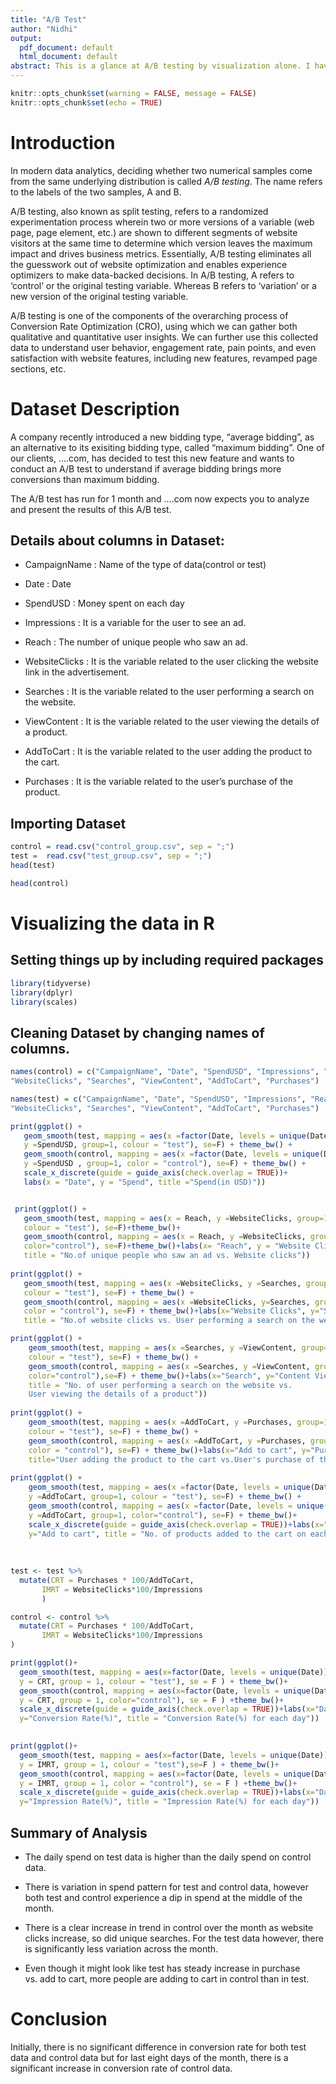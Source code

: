 ---
title: "A/B Test"
author: "Nidhi"
output:
  pdf_document: default
  html_document: default
abstract: This is a glance at A/B testing by visualization alone. I have plotted graphs of various parameters and speculated on the final inference. These claims can be confirmed or denied by conducting a hypothesis test.
---

```{r setup, include=FALSE}
knitr::opts_chunk$set(warning = FALSE, message = FALSE)
knitr::opts_chunk$set(echo = TRUE)
```

# **Introduction**

In modern data analytics, deciding whether two numerical samples come from the same underlying distribution is called *A/B testing*. The name refers to the labels of the two samples, A and B.

A/B testing, also known as split testing, refers to a randomized experimentation process wherein two or more versions of a variable (web page, page element, etc.) are shown to different segments of website visitors at the same time to determine which version leaves the maximum impact and drives business metrics. Essentially, A/B testing eliminates all the guesswork out of website optimization and enables experience optimizers to make data-backed decisions. In A/B testing, A refers to 'control' or the original testing variable. Whereas B refers to 'variation' or a new version of the original testing variable.

A/B testing is one of the components of the overarching process of Conversion Rate Optimization (CRO), using which we can gather both qualitative and quantitative user insights. We can further use this collected data to understand user behavior, engagement rate, pain points, and even satisfaction with website features, including new features, revamped page sections, etc.

# **Dataset Description**

A company recently introduced a new bidding type, "average bidding", as an alternative to its exisiting bidding type, called "maximum bidding". One of our clients, ....com, has decided to test this new feature and wants to conduct an A/B test to understand if average bidding brings more conversions than maximum bidding.

The A/B test has run for 1 month and ....com now expects you to analyze and present the results of this A/B test.

## Details about columns in Dataset:

-   CampaignName : Name of the type of data(control or test)

-   Date : Date

-   SpendUSD : Money spent on each day

-   Impressions : It is a variable for the user to see an ad.

-   Reach : The number of unique people who saw an ad.

-   WebsiteClicks : It is the variable related to the user clicking the website link in the advertisement.

-   Searches : It is the variable related to the user performing a search on the website.

-   ViewContent : It is the variable related to the user viewing the details of a product.

-   AddToCart : It is the variable related to the user adding the product to the cart.

-   Purchases : It is the variable related to the user's purchase of the product.

## Importing Dataset

```{r}
control = read.csv("control_group.csv", sep = ";")
test =  read.csv("test_group.csv", sep = ";")
head(test)
```

```{r}
head(control)
```

# **Visualizing the data in R**

## Setting things up by including required packages

```{r, results='hide', message=FALSE}
library(tidyverse)
library(dplyr)
library(scales)
```

## Cleaning Dataset by changing names of columns.

```{r}
names(control) = c("CampaignName", "Date", "SpendUSD", "Impressions", "Reach",
"WebsiteClicks", "Searches", "ViewContent", "AddToCart", "Purchases")

names(test) = c("CampaignName", "Date", "SpendUSD", "Impressions", "Reach", 
"WebsiteClicks", "Searches", "ViewContent", "AddToCart", "Purchases")
```

```{r, fig.dim=c(6,4), fig.show='hold'}

print(ggplot() + 
   geom_smooth(test, mapping = aes(x =factor(Date, levels = unique(Date)), 
   y =SpendUSD, group=1, colour = "test"), se=F) + theme_bw() +
   geom_smooth(control, mapping = aes(x =factor(Date, levels = unique(Date)), 
   y =SpendUSD , group=1, color = "control"), se=F) + theme_bw() +
   scale_x_discrete(guide = guide_axis(check.overlap = TRUE))+
   labs(x = "Date", y = "Spend", title ="Spend(in USD)"))


 print(ggplot() + 
   geom_smooth(test, mapping = aes(x = Reach, y =WebsiteClicks, group=1, 
   colour = "test"), se=F)+theme_bw()+
   geom_smooth(control, mapping = aes(x = Reach, y =WebsiteClicks, group=1,
   color="control"), se=F)+theme_bw()+labs(x= "Reach", y = "Website Clicks", 
   title = "No.of unique people who saw an ad vs. Website clicks"))
 
print(ggplot() + 
   geom_smooth(test, mapping = aes(x =WebsiteClicks, y =Searches, group=1, 
   colour = "test"), se=F) + theme_bw() +
   geom_smooth(control, mapping = aes(x =WebsiteClicks, y=Searches, group=1, 
   color = "control"), se=F) + theme_bw()+labs(x="Website Clicks", y="Search", 
   title = "No.of website clicks vs. User performing a search on the website"))

print(ggplot() + 
    geom_smooth(test, mapping = aes(x =Searches, y =ViewContent, group=1, 
    colour = "test"), se=F) + theme_bw() +
    geom_smooth(control, mapping = aes(x =Searches, y =ViewContent, group=1,
    color="control"),se=F) + theme_bw()+labs(x="Search", y="Content View",
    title = "No. of user performing a search on the website vs.
    User viewing the details of a product"))
  
print(ggplot() + 
    geom_smooth(test, mapping = aes(x =AddToCart, y =Purchases, group=1, 
    colour = "test"), se=F) + theme_bw() +
    geom_smooth(control, mapping = aes(x =AddToCart, y =Purchases, group=1,
    color = "control"), se=F) + theme_bw()+labs(x="Add to cart", y="Purchase",
    title="User adding the product to the cart vs.User's purchase of the \nproduct"))
  
print(ggplot() + 
    geom_smooth(test, mapping = aes(x =factor(Date, levels = unique(Date)), 
    y =AddToCart, group=1, colour = "test"), se=F) + theme_bw() +
    geom_smooth(control, mapping = aes(x =factor(Date, levels = unique(Date)),
    y =AddToCart, group=1, color="control"), se=F) + theme_bw()+ 
    scale_x_discrete(guide = guide_axis(check.overlap = TRUE))+labs(x="Date",
    y="Add to cart", title = "No. of products added to the cart on each day"))
  
  
  
test <- test %>%
  mutate(CRT = Purchases * 100/AddToCart,
       IMRT = WebsiteClicks*100/Impressions
       )

control <- control %>%
  mutate(CRT = Purchases * 100/AddToCart,
       IMRT = WebsiteClicks*100/Impressions
)

print(ggplot()+
  geom_smooth(test, mapping = aes(x=factor(Date, levels = unique(Date)), 
  y = CRT, group = 1, colour = "test"), se = F ) + theme_bw()+
  geom_smooth(control, mapping = aes(x=factor(Date, levels = unique(Date)), 
  y = CRT, group = 1, color="control"), se = F ) +theme_bw()+
  scale_x_discrete(guide = guide_axis(check.overlap = TRUE))+labs(x="Date", 
  y="Conversion Rate(%)", title = "Conversion Rate(%) for each day"))
  

print(ggplot()+
  geom_smooth(test, mapping = aes(x=factor(Date, levels = unique(Date)), 
  y = IMRT, group = 1, colour = "test"),se=F ) + theme_bw()+
  geom_smooth(control, mapping = aes(x=factor(Date, levels = unique(Date)),
  y = IMRT, group = 1, color = "control"), se = F ) +theme_bw()+
  scale_x_discrete(guide = guide_axis(check.overlap = TRUE))+labs(x="Date",
  y="Impression Rate(%)", title = "Impression Rate(%) for each day"))


```

\pagebreak

##  **Summary of Analysis**

- The daily spend on test data is higher than the daily spend on control data.

- There is variation in spend pattern for test and control data, however both test and control experience a dip in spend at the middle of the month. 

- There is a clear increase in trend in control over the month as website clicks increase, so did unique searches. For the test data however, there is significantly less variation across the month.

- Even though it might look like test has steady increase in purchase vs. add to cart, more people are adding to cart in control than in test.   



# **Conclusion**

 Initially, there is no significant difference in conversion rate for both test 
data and control data but for last eight days of the month, there is a 
significant increase in conversion rate of control data.

 

